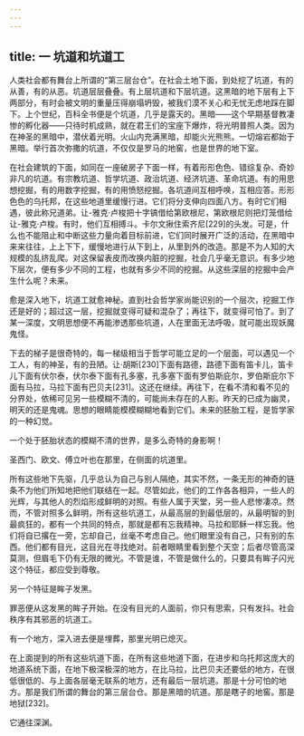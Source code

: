 ```yaml
---
---
---
```

title: 一 坑道和坑道工
---




人类社会都有舞台上所谓的“第三层台仓”。在社会土地下面，到处挖了坑道，有的从善，有的从恶。坑道层层叠叠。有上层坑道和下层坑道。这黑暗的地下层有上下两部分，有时会被文明的重量压得崩塌坍毁，被我们漠不关心和无忧无虑地踩在脚下。上个世纪，百科全书便是个坑道，几乎是露天的。黑暗——这个早期基督教凄惨的孵化器——只待时机成熟，就在君王们的宝座下爆炸，将光明普照人类。因为在神圣的黑暗中，潜伏着光明。火山内充满黑暗，却能火光熊熊。一切熔岩都始于黑暗。举行首次弥撒的坑道，不仅仅是罗马的地窖，也是世界的地下室。

在社会建筑的下面，如同在一座破房子下面一样，有着形形色色、错综复杂、奇妙非凡的坑道。有宗教坑道、哲学坑道、政治坑道、经济坑道、革命坑道。有的用思想挖掘，有的用数字挖掘，有的用愤怒挖掘。各坑道间互相呼唤，互相应答。形形色色的乌托邦，在这些地道里缓慢行进。它们将分支伸向四面八方。有时它们相遇，彼此称兄道弟。让-雅克·卢梭把十字镐借给第欧根尼，第欧根尼则把灯笼借给让-雅克·卢梭。有时，他们互相搏斗。卡尔文揪住索齐尼[229]的头发。可是，什么也不能阻止和中断这些力量向着目标前进，它们同时展开广泛的活动，在黑暗中来来往往，上上下下，缓慢地进行从下到上，从里到外的改造。那是不为人知的大规模的乱挤乱爬。对这保留表皮而改换内脏的挖掘，社会几乎毫无意识。有多少地下层次，便有多少不同的工程，也就有多少不同的挖掘。从这些深层的挖掘中会产生什么呢？未来。

愈是深入地下，坑道工就愈神秘。直到社会哲学家尚能识别的一个层次，挖掘工作还是好的；超过这一层，挖掘就变得可疑和混杂了；再往下，就变得可怕了。到了某一深度，文明思想便不再能渗透那些坑道，人在里面无法呼吸，就可能出现妖魔鬼怪。

下去的梯子是很奇特的，每一梯级相当于哲学可能立足的一个层面，可以遇见一个工人，有的神圣，有的丑陋。让·胡斯[230]下面有路德，路德下面有笛卡儿，笛卡儿下面有伏尔泰，伏尔泰下面有孔多塞，孔多塞下面有罗伯斯庇尔，罗伯斯庇尔下面有马拉，马拉下面有巴贝夫[231]。这还在继续。再往下，在看不清和看不见的分界处，依稀可见另一些模糊不清的，可能尚未存在的人影。昨天的已成为幽灵，明天的还是鬼魂。思想的眼睛能模模糊糊地看到它们。未来的胚胎工程，是哲学家的一种幻觉。

一个处于胚胎状态的模糊不清的世界，是多么奇特的身影啊！

圣西门、欧文、傅立叶也在那里，在侧面的坑道里。

所有这些地下先驱，几乎总认为自己与别人隔绝，其实不然，一条无形的神奇的链条不为他们所知地把他们联结在一起。尽管如此，他们的工作各各相异，一些人的光辉，与其他人的烈焰形成鲜明的对照。有些人属于天堂，另一些人悲惨凄凉。然而，不管对照多么鲜明，所有这些坑道工，从最高层的到最低层的，从最明智的到最疯狂的，都有一个共同的特点，那就是都有忘我精神。马拉和耶稣一样忘我。他们将自已撂在一旁，忘却自己，丝毫不考虑自己。他们眼里没有自己，只有别的东西。他们都有目光，这目光在寻找绝对。前者眼睛里看到整个天空；后者尽管高深莫测，但眉毛下仍有无限的微光。不管是谁，不管是做什么的，只要具有眸子闪光这个特征，都应受到尊敬。

另一个特征是眸子发黑。

罪恶便从这发黑的眸子开始。在没有目光的人面前，你只有思索，只有发抖。社会秩序有其邪恶的坑道工。

有一个地方，深入进去便是埋葬，那里光明已熄灭。

在上面提到的所有这些坑道下面，在所有这些地道下面，在进步和乌托邦这庞大的地道系统下面，在地下极深极深的地方，在比马拉，比巴贝夫还要低的地方，在很低很低的、与上面各层毫无联系的地方，还有最后一层坑道。那是十分可怕的地方。那是我们所谓的舞台的第三层台仓。那是黑暗的坑道。那是瞎子的地窖。那是地狱[232]。

它通往深渊。